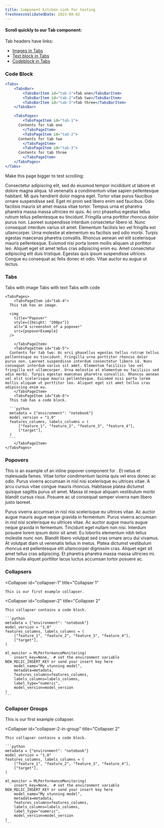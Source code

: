 ```yaml
---
title: Component kitchen sink for testing
freshnessValidatedDate: 2023-08-02
---
```


#### Scroll quickly to our Tab component:

Tab headers have links:

* [Images in Tabs](#tab-4)
* [Text block in Tabs](#tab-5)
* [Codeblock in Tabs](#tab-6)

### Code Block

```jsx
<Tabs>
	<TabsBar>
		<TabsBarItem id="tab-1">Tab one</TabsBarItem>
		<TabsBarItem id="tab-2">Tab two</TabsBarItem>
		<TabsBarItem id="tab-3">Tab three</TabsBarItem>
	</TabsBar>

	<TabsPages>
		<TabsPageItem id="tab-1">
      Contents for tab one
		</TabsPageItem>
		<TabsPageItem id="tab-2">
      Contents for tab two
		</TabsPageItem>
		<TabsPageItem id="tab-3">
      Contents for tab three
		</TabsPageItem>
	</TabsPages>
</Tabs>
```

Make this page bigger to test scrolling:

Consectetur adipiscing elit, sed do eiusmod tempor incididunt ut labore et dolore magna aliqua. Id venenatis a condimentum vitae sapien pellentesque habitant. Mi quis hendrerit dolor magna eget. Tortor vitae purus faucibus ornare suspendisse sed. Eget mi proin sed libero enim sed faucibus. Odio facilisis mauris sit amet massa vitae tortor. Tempus urna et pharetra pharetra massa massa ultricies mi quis. Ac orci phasellus egestas tellus rutrum tellus pellentesque eu tincidunt. Fringilla urna porttitor rhoncus dolor purus non. Laoreet suspendisse interdum consectetur libero id. Nunc consequat interdum varius sit amet. Elementum facilisis leo vel fringilla est ullamcorper. Urna molestie at elementum eu facilisis sed odio morbi. Turpis egestas maecenas pharetra convallis. Rhoncus aenean vel elit scelerisque mauris pellentesque. Euismod nisi porta lorem mollis aliquam ut porttitor leo. Aliquet eget sit amet tellus cras adipiscing enim eu. Amet consectetur adipiscing elit duis tristique. Egestas quis ipsum suspendisse ultrices. Congue eu consequat ac felis donec et odio. Vitae auctor eu augue ut lectus.


### Tabs


<Tabs>
	<TabsBar>
		<TabsBarItem id="tab-4">Tabs with image</TabsBarItem>
		<TabsBarItem id="tab-5">Tabs with text</TabsBarItem>
		<TabsBarItem id="tab-6">Tabs with code</TabsBarItem>
	</TabsBar>

	<TabsPages>
		<TabsPageItem id="tab-4">
      This tab has an image.

      <img
        title="Popover"
        style={{height: "200px"}}
        alt="A screenshot of a popover"
        src={popoverExample}
      />

		</TabsPageItem>
		<TabsPageItem id="tab-5">
      Contents for tab two: Ac orci phasellus egestas tellus rutrum tellus pellentesque eu tincidunt. Fringilla urna porttitor rhoncus dolor purus non. Laoreet suspendisse interdum consectetur libero id. Nunc consequat interdum varius sit amet. Elementum facilisis leo vel fringilla est ullamcorper. Urna molestie at elementum eu facilisis sed odio morbi. Turpis egestas maecenas pharetra convallis. Rhoncus aenean vel elit scelerisque mauris pellentesque. Euismod nisi porta lorem mollis aliquam ut porttitor leo. Aliquet eget sit amet tellus cras adipiscing enim eu.
		</TabsPageItem>
		<TabsPageItem id="tab-6">
      This tab has a code block.

      ```python
      metadata = {"environment": "notebook"}
      model_version = "1.0"
      features_columns, labels_columns = (
          ["feature_1", "feature_2", "feature_3", "feature_4"],
          ["target"],
      )
      ```  
		</TabsPageItem>
	</TabsPages>
</Tabs>

### Popovers

This is an example of an inline popover component for <InlinePopover type="apm" />. Et netus et malesuada fames. Vitae tortor condimentum lacinia quis vel eros donec ac odio. Purus viverra accumsan in nisl nisi scelerisque eu ultrices vitae. A arcu cursus vitae congue mauris rhoncus. Habitasse platea dictumst quisque sagittis purus sit amet. Massa id neque aliquam vestibulum morbi blandit cursus risus. Posuere ac ut consequat semper viverra nam libero justo laoreet.

Purus viverra accumsan in nisl nisi scelerisque eu ultrices vitae.
Ac auctor augue mauris augue neque gravida in fermentum.
Purus viverra accumsan in nisl nisi scelerisque eu ultrices vitae.
Ac auctor augue mauris augue neque gravida in fermentum.
Tincidunt eget nullam non nisi. Interdum posuere lorem ipsum dolor sit amet. Eu lobortis elementum nibh tellus molestie nunc non. Blandit libero volutpat sed cras ornare arcu dui vivamus. At volutpat diam ut venenatis tellus in metus. Platea dictumst vestibulum rhoncus est pellentesque elit ullamcorper dignissim cras. Aliquet eget sit amet tellus cras adipiscing. Et pharetra pharetra massa massa ultricies mi. Enim nulla aliquet porttitor lacus luctus accumsan tortor posuere ac.

### Collapsers

  <Collapser
    id="collapser-1"
    title="Collapser 1"
  >
    This is our first example collapser.
  </Collapser>

  <Collapser
    id="collapser-2"
    title="Collapser 2"
  >
    This collapser contains a code block.

    ```python
    metadata = {"environment": "notebook"}
    model_version = "1.0"
    features_columns, labels_columns = (
        ["feature_1", "feature_2", "feature_3", "feature_4"],
        ["target"],
    )

    ml_monitor = MLPerformanceMonitoring(
        insert_key=None,  # set the environment variable NEW_RELIC_INSERT_KEY or send your insert key here
        model_name="My stunning model",
        metadata=metadata,
        features_columns=features_columns,
        labels_columns=labels_columns,
        label_type="numeric",
        model_version=model_version
    )
    ```  

  </Collapser>

### Collapser Groups
<CollapserGroup>
  <Collapser
    id="collapser-1-in-group"
    title="Collapser 1"
  >
    This is our first example collapser.
  </Collapser>

  <Collapser
    id="collapser-2-in-group"
    title="Collapser 2"
  >
    This collapser contains a code block.

    ```python
    metadata = {"environment": "notebook"}
    model_version = "1.0"
    features_columns, labels_columns = (
        ["feature_1", "feature_2", "feature_3", "feature_4"],
        ["target"],
    )

    ml_monitor = MLPerformanceMonitoring(
        insert_key=None,  # set the environment variable NEW_RELIC_INSERT_KEY or send your insert key here
        model_name="My stunning model",
        metadata=metadata,
        features_columns=features_columns,
        labels_columns=labels_columns,
        label_type="numeric",
        model_version=model_version
    )
    ```  

  </Collapser>
</CollapserGroup>
